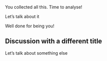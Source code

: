 
::: {.data}
You collected all this. Time to analyse!
:::

::: {.discussion}
Let's talk about it
:::

::: {.thumbs-up}
Well done for being you!
:::

::: {.discussion}
## Discussion with a different title

Let's talk about something else
:::
